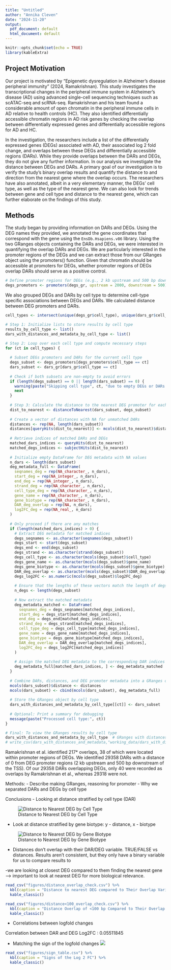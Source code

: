 ```yaml
---
title: "Untitled"
author: "Annika Cleven"
date: "2024-11-20"
output:
  pdf_document: default
  html_document: default
---
```


```r
knitr::opts_chunk$set(echo = TRUE)
library(kableExtra)
```

## Project Motivation

Our project is motivated by "Epigenetic dysregulation in Alzheimer’s disease peripheral immunity" (2024, Ramakrishnan).  This study investigates the transcriptional changes in the peripheral immune system in Alzheimer's disease (AD) using advanced single-cell sequencing techniques such as scATAC-seq and scRNA-seq. Ramakrishnan and his team found a considerable amount of open chromatin in the peripheral immune cells in AD relative to health controls (HC). They also identified differentially accessible chromatin regions in AD risk genes by checking the overlap between differentially expressed genes and differentially accessible regions for AD and HC.

In the investigation, the researchers include a list of the differentially expressed genes (DEGs) associated with AD, their associated log 2 fold change, and overlaps between these DEGs and differentially accessible regions (DARs). While they provide overlaps between the DARs and DEGs, they do not give any further information. In our analysis we investigate the distance between DEGs and DARs. A primary goal of our investigation is to verify the study's binary overlap results and quantify the distance to and direction from the nearest gene where the overlap occurs. The researchers have also annotated, albeit in a very elementary manner, the DEGs' cell type, as well as the type of the nearest gene. We can also look for trends between gene and cell type and distance to the nearest gene, which can further elaborate on the findings of this study.

## Methods

The study began by providing information on DARs and DEGs. Using the DEG names they provided, we annotated the gene coordinates that correspond with the gene using the `EnsDb.Hsapiens.v86` library. Using the two GRanges objects containing the DARs and DEGs, we were interested in quantifying the overlap DARs and DEGs. We are particularly interested in the promoter regions of the DEGs and we can extract those from our GRanges object using the promoters() function. Given that chromatin should be accessible at promoters for DEGs, whether promoter regions of DEGs overlap DARs should serve as a positive control.

```r
# Define promoter regions for DEGs (e.g., 2 kb upstream and 500 bp downstream of the TSS)
degs_promoters <- promoters(degs_gr, upstream = 2000, downstream = 500)
```

We also grouped DEGs and DARs by cell type to determine cell-type specific associations between DEGs and DARs. We calculated distance between DEG promoters and DARs.

```r
cell_types <- intersect(unique(degs_gr$cell_type), unique(dars_gr$cell_type))

# Step 1: Initialize lists to store results by cell type
results_by_cell_type <- list()
dars_with_distances_and_metadata_by_cell_type <- list()

# Step 2: Loop over each cell type and compute necessary steps
for (ct in cell_types) {
  
  # Subset DEGs promoters and DARs for the current cell type
  degs_subset <- degs_promoters[degs_promoters$cell_type == ct]
  dars_subset <- dars_gr[dars_gr$cell_type == ct]
  
  # Check if both subsets are non-empty to avoid errors
  if (length(degs_subset) == 0 || length(dars_subset) == 0) {
    warning(paste("Skipping cell type", ct, "due to empty DEGs or DARs."))
    next
  }
  
  # Step 3: Calculate the distance to the nearest DEG promoter for each DAR
  dist_to_nearest <- distanceToNearest(dars_subset, degs_subset)
  
  # Create a vector of distances with NA for unmatched DARs
  distances <- rep(NA, length(dars_subset))
  distances[queryHits(dist_to_nearest)] <- mcols(dist_to_nearest)$distance
  
  # Retrieve indices of matched DARs and DEGs
  matched_dars_indices <- queryHits(dist_to_nearest)
  matched_degs_indices <- subjectHits(dist_to_nearest)
  
  # Initialize empty DataFrame for DEG metadata with NA values
  n_dars <- length(dars_subset)
  deg_metadata_full <- DataFrame(
    seqnames_deg = rep(NA_character_, n_dars),
    start_deg = rep(NA_integer_, n_dars),
    end_deg = rep(NA_integer_, n_dars),
    strand_deg = rep(NA_character_, n_dars),
    cell_type_deg = rep(NA_character_, n_dars),
    gene_name = rep(NA_character_, n_dars),
    gene_biotype = rep(NA_character_, n_dars),
    DAR_deg_overlap = rep(NA, n_dars),
    log2FC_deg = rep(NA_real_, n_dars)
  )
  
  # Only proceed if there are any matches
  if (length(matched_dars_indices) > 0) {
    # Extract DEG metadata for matched indices
    degs_seqnames <- as.character(seqnames(degs_subset))
    degs_start <- start(degs_subset)
    degs_end <- end(degs_subset)
    degs_strand <- as.character(strand(degs_subset))
    degs_cell_type <- as.character(mcols(degs_subset)$cell_type)
    degs_gene_name <- as.character(mcols(degs_subset)$gene_name)
    degs_gene_biotype <- as.character(mcols(degs_subset)$gene_biotype)
    DAR_deg_overlap <- as.character(mcols(degs_subset)$DAR_deg_overlap)
    degs_log2FC <- as.numeric(mcols(degs_subset)$log2FC_deg)
    
    # Ensure that the lengths of these vectors match the length of degs_subset
    n_degs <- length(degs_subset)
    
    # Now extract the matched metadata
    deg_metadata_matched <- DataFrame(
      seqnames_deg = degs_seqnames[matched_degs_indices],
      start_deg = degs_start[matched_degs_indices],
      end_deg = degs_end[matched_degs_indices],
      strand_deg = degs_strand[matched_degs_indices],
      cell_type_deg = degs_cell_type[matched_degs_indices],
      gene_name = degs_gene_name[matched_degs_indices],
      gene_biotype = degs_gene_biotype[matched_degs_indices],
      DAR_deg_overlap = DAR_deg_overlap[matched_degs_indices],
      log2FC_deg = degs_log2FC[matched_degs_indices]
    )
    
    # Assign the matched DEG metadata to the corresponding DAR indices
    deg_metadata_full[matched_dars_indices, ] <- deg_metadata_matched
  }
  
  # Combine DARs, distances, and DEG promoter metadata into a GRanges object
  mcols(dars_subset)$distance <- distances
  mcols(dars_subset) <- cbind(mcols(dars_subset), deg_metadata_full)
  
  # Store the GRanges object by cell type
  dars_with_distances_and_metadata_by_cell_type[[ct]] <- dars_subset
  
  # Optional: Print a summary for debugging
  message(paste("Processed cell type:", ct))
}

# Final: To view the GRanges results by cell type
dars_with_distances_and_metadata_by_cell_type  # GRanges with distances and metadata by cell type
# write_csv(dars_with_distances_and_metadata,"working_data/dars_with_distances_and_metadata_by_cell_type.csv")
```

Ramakrishnan et al. identified 217* overlaps, 38 of which were located within promoter regions of DEGs. We identified 29358 DARs with a distance of 0 from DEG promoter regions (2 kb upstream and 500 bp downstream of the TSS). Of our 29358 DARs overlapping DEGs, only 40 were recorded as overlaps by Ramakrishnan et al., whereas 29318 were not.


Methods: 
- Describe making GRanges, reasoning for promoter
- Why we separated DARs and DEGs by cell type

Conclusions
- Looking at distance stratified by cell type (DAR)

![Distance to Nearest DEG by Cell Type](~/BIOS784-Functional_Genomics/figures/dist_by_celltype_plot.png)

- Look at distance stratified by gene biotype: y - distance, x - biotype

![Distance to Nearest DEG by Gene Biotype](~/BIOS784-Functional_Genomics/figures/dist_by_biotype_plot.png)

- Distances don't overlap with their DAR/DEG variable. TRUE/FALSE vs distances. Results aren't consistent, but they only have a binary variable for us to compare results to

-we are looking at closest DEG compared to them finding the nearest gene --> important to look at nearest DEG for more biological relevance. 

```r
read_csv("figures/distance_overlap_check.csv") %>%
  kbl(caption = "Distance to nearest DEG compared to Their Overlap Variable") %>%
  kable_classic()
```

```r
read_csv("figures/distance<100_overlap_check.csv") %>%
  kbl(caption = "Distance Overlap of <100 bp Compared to Their Overlap Variable") %>%
  kable_classic()
```


- Correlations between logfold changes

Correlation between DAR and DEG Log2FC : 0.05511845




- Matching the sign of the logfold changes 
![](~/BIOS784-Functional_Genomics/figures/sign_match_plot.png)

```r
read_csv("figures/sign_table.csv") %>%
  kbl(caption = "Signs of the Log 2 FC") %>%
  kable_classic()
```


